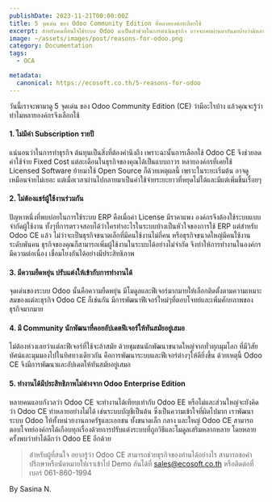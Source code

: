 ```yaml
---
publishDate: 2023-11-21T00:00:00Z
title: 5 จุดเด่น ของ Odoo Community Edition ที่หลายองค์กรเลือกใช้ 
excerpt: สำหรับคนที่สนใจใช้ระบบ Odoo มาเป็นตัวช่วยในการดำเนินธุรกิจ อาจจะเคยผ่านตากันมาบ้างว่ามีหลายองค์กรที่เลือกใช้ระบบ Odoo ในเวอร์ชัน Community Edition (CE) แทนที่จะใช้ Enterprise Edition
image: ~/assets/images/post/reasons-for-odoo.png
category: Documentation
tags:
  - OCA

metadata:
  canonical: https://ecosoft.co.th/5-reasons-for-odoo
---
```


วันนี้เราจะพามาดู 5 จุดเด่น ของ Odoo Community Edition (CE) ว่ามีอะไรบ้าง แล้วคุณจะรู้ว่าทำไมหลายองค์กรจึงเลือกใช้

#### 1. ไม่มีค่า Subscription รายปี

แน่นอนว่าในการทำธุรกิจ ต้นทุนเป็นสิ่งที่ต้องคำนึงถึง เพราะฉะนั้นการเลือกใช้ Odoo CE จึงช่วยลดค่าใช้จ่าย Fixed Cost แต่ละเดือนในธุรกิจของคุณได้เป็นแบบถาวร หลายองค์กรที่เคยใช้ Licensed Software ย้ายมาใช้ Open Source ก็ด้วยเหตุผลนี้ เพราะในระยะเริ่มต้น อาจดูเหมือนจ่ายไม่เยอะ แต่เมื่อเวลาผ่านไปกลายมาเป็นค่าใช้จ่ายระยะยาวที่หยุดไม่ได้และมีแต่เพิ่มขึ้นเรื่อยๆ

#### 2. ไม่ต้องแชร์ผู้ใช้งานร่วมกัน

ปัญหาหนึ่งที่พบบ่อยในการใช้ระบบ ERP คือเมื่อค่า License มีราคาแพง องค์กรจึงต้องใช้ระบบแบบจำกัดผู้ใช้งาน ทั้งๆที่การตรวจสอบได้ว่าใครทำอะไรในระบบบ้างเป็นหัวใจของการใช้ ERP แต่สำหรับ Odoo CE แล้ว ไม่ว่าจะเป็นธุรกิจขนาดเล็กที่มีคนใช้งานไม่กี่คน หรือธุรกิจขนาดใหญ่มีคนใช้งานระดับพันคน ธุรกิจของคุณก็สามารถเพิ่มผู้ใช้งานในระบบได้อย่างไม่จำกัด จึงทำให้การทำงานในองค์กรมีความต่อเนื่อง เชื่อมโยงกันได้อย่างมีประสิทธิภาพ 

#### 3. มีความยืดหยุ่น ปรับแต่งให้เข้ากับการทำงานได้

จุดเด่นของระบบ Odoo นั้นคือความยืดหยุ่น มีโมดูลและฟีเจอร์มากมายให้เลือกติดตั้งตามความเหมาะสมของแต่ละธุรกิจ Odoo CE ก็เช่นกัน มีการพัฒนาฟีเจอร์ใหม่ๆที่ตอบโจทย์และเพิ่มศักยภาพของธุรกิจมากมาย

#### 4. มี Community นักพัฒนาที่คอยอัปเดตฟีเจอร์ให้ทันสมัยอยู่เสมอ

ไม่ต้องห่วงเลยว่าแต่ละฟีเจอร์ที่ใช้จะล้าสมัย ด้วยชุมชนนักพัฒนาขนาดใหญ่จากทั่วทุกมุมโลก ที่มีวิสัยทัศน์และมุมมองไปในทิศทางเดียวกัน คือการพัฒนาระบบและฟีเจอร์ต่างๆให้ดียิ่งขึ้น ด้วยเหตุนี้ Odoo CE จึงมีการพัฒนาและอัปเดตให้ทันสมัยอยู่เสมอ

#### 5. ทำงานได้มีประสิทธิภาพไม่ต่างจาก Odoo Enterprise Edition

หลายคนแอบกังวลว่า Odoo CE จะทำงานได้เทียบเท่ากับ Odoo EE หรือไม่และส่วนใหญ่จะยังคิดว่า Odoo CE ทำหลายอย่างไม่ได้ เช่นระบบบัญชีเป็นต้น ซึ่งเป็นความเข้าใจที่ผิดไปมาก เราพัฒนาระบบ Odoo ให้ทั้งหน่วยงานภาครัฐและเอกชน ทั้งขนาดเล็ก กลาง และใหญ่ Odoo CE สามารถตอบโจทย์องค์กรได้เกือบทุกเรื่องด้วยการปรับแต่งระบบที่ถูกวิธีและโมดูลเสริมหลากหลาย โดยหลายครั้งพบว่าทำได้ดีกว่า Odoo EE อีกด้วย

> สำหรับผู้ที่สนใจ อยากรู้ว่า Odoo CE สามารถช่วยธุรกิจของท่านได้อย่างไร สามารถขอคำปรึกษาหรือนัดหมายให้เราเข้าไป Demo กันได้ที่ sales@ecosoft.co.th หรือติดต่อที่เบอร์ 061-860-1994

By Sasina N.

